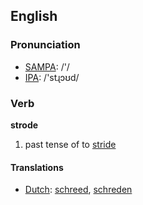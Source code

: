 ==English==

=== Pronunciation ===
*[[w:SAMPA|SAMPA]]: /'/
*[[w:IPA|IPA]]: /'stɻɔʊd/

=== Verb ===

'''strode'''

# past tense of to [[stride]]

==== Translations ====
*[[Dutch]]: [[schreed]], [[schreden]]